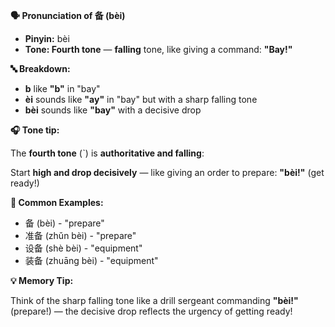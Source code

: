 **🗣️ Pronunciation of 备 (bèi)**

- **Pinyin:** bèi
- **Tone: Fourth tone** — **falling** tone, like giving a command: **"Bay!"**

**🔤 Breakdown:**

- **b** like **"b"** in "bay"
- **èi** sounds like **"ay"** in "bay" but with a sharp falling tone
- **bèi** sounds like **"bay"** with a decisive drop

**🎧 Tone tip:**

The **fourth tone** (ˋ) is **authoritative and falling**:

Start **high and drop decisively** — like giving an order to prepare: **"bèi!"** (get ready!)

**📝 Common Examples:**

- 备 (bèi) - "prepare"
- 准备 (zhǔn bèi) - "prepare"
- 设备 (shè bèi) - "equipment"
- 装备 (zhuāng bèi) - "equipment"

**💡 Memory Tip:**

Think of the sharp falling tone like a drill sergeant commanding **"bèi!"** (prepare!) — the
decisive drop reflects the urgency of getting ready!
